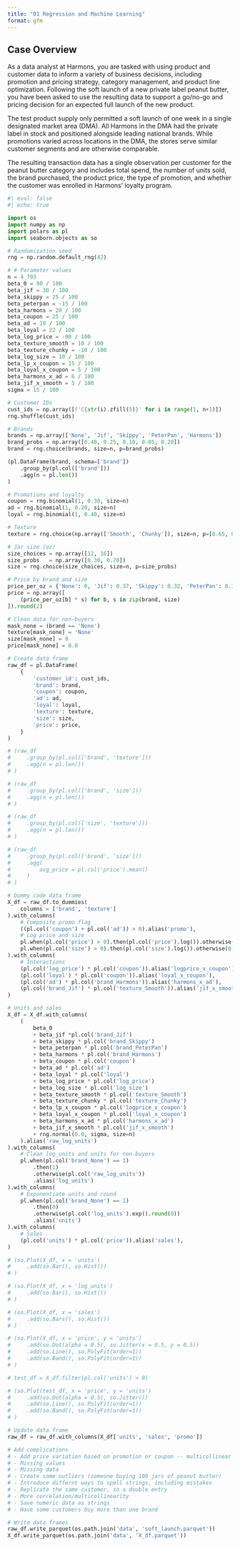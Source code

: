 ```yaml
---
title: "01 Regression and Machine Learning"
format: gfm
---
```


## Case Overview

As a data analyst at Harmons, you are tasked with using product and customer data to inform a variety of business decisions, including promotion and pricing strategy, category management, and product line optimization. Following the soft launch of a new private label peanut butter, you have been asked to use the resulting data to support a go/no-go and pricing decision for an expected full launch of the new product.

The test product supply only permitted a soft launch of one week in a single designated market area (DMA). All Harmons in the DMA had the private label in stock and positioned alongside leading national brands. While promotions varied across locations in the DMA, the stores serve similar customer segments and are otherwise comparable.

The resulting transaction data has a single observation per customer for the peanut butter category and includes total spend, the number of units sold, the brand purchased, the product price, the type of promotion, and whether the customer was enrolled in Harmons' loyalty program.

```python
#| eval: false
#| echo: true

import os
import numpy as np
import polars as pl
import seaborn.objects as so

# Randomization seed
rng = np.random.default_rng(42)

# # Parameter values
n = 4_793
beta_0 = 90 / 100
beta_jif = 30 / 100
beta_skippy = 25 / 100
beta_peterpan = -15 / 100
beta_harmons = 20 / 100
beta_coupon = 25 / 100
beta_ad = 18 / 100
beta_loyal = 22 / 100
beta_log_price = -90 / 100
beta_texture_smooth = 10 / 100
beta_texture_chunky = -10 / 100
beta_log_size = 10 / 100
beta_lp_x_coupon = 15 / 100
beta_loyal_x_coupon = 5 / 100
beta_harmons_x_ad = 6 / 100
beta_jif_x_smooth = 5 / 100
sigma = 15 / 100

# Customer IDs
cust_ids = np.array([f'C{str(i).zfill(5)}' for i in range(1, n+1)])
rng.shuffle(cust_ids)

# Brands
brands = np.array(['None', 'Jif', 'Skippy', 'PeterPan', 'Harmons'])
brand_probs = np.array([0.40, 0.25, 0.10, 0.05, 0.20])
brand = rng.choice(brands, size=n, p=brand_probs)

(pl.DataFrame(brand, schema=['brand'])
    .group_by(pl.col(['brand']))
    .agg(n = pl.len())
)

# Promotions and loyalty
coupon = rng.binomial(1, 0.30, size=n)
ad = rng.binomial(1, 0.20, size=n)
loyal = rng.binomial(1, 0.40, size=n)

# Texture
texture = rng.choice(np.array(['Smooth', 'Chunky']), size=n, p=[0.65, 0.35])

# Jar size (oz)
size_choices = np.array([12, 16])
size_probs   = np.array([0.30, 0.70])
size = rng.choice(size_choices, size=n, p=size_probs)

# Price by brand and size
price_per_oz = {'None': 0, 'Jif': 0.37, 'Skippy': 0.32, 'PeterPan': 0.30, 'Harmons': 0.20}
price = np.array([
    (price_per_oz[b] * s) for b, s in zip(brand, size)
]).round(2)

# Clean data for non-buyers
mask_none = (brand == 'None')
texture[mask_none] = 'None'
size[mask_none] = 0
price[mask_none] = 0.0

# Create data frame
raw_df = pl.DataFrame(
    {
        'customer_id': cust_ids,
        'brand': brand,
        'coupon': coupon,
        'ad': ad,
        'loyal': loyal,
        'texture': texture,
        'size': size,
        'price': price,
    }
)

# (raw_df
#     .group_by(pl.col(['brand', 'texture']))
#     .agg(n = pl.len())
# )

# (raw_df
#     .group_by(pl.col(['brand', 'size']))
#     .agg(n = pl.len())
# )

# (raw_df
#     .group_by(pl.col(['size', 'texture']))
#     .agg(n = pl.len())
# )

# (raw_df
#     .group_by(pl.col(['brand', 'size']))
#     .agg(
#         avg_price = pl.col('price').mean()
#     )
# )

# Dummy code data frame
X_df = raw_df.to_dummies(
    columns = ['brand', 'texture']
).with_columns(
    # Composite promo flag
    ((pl.col('coupon') + pl.col('ad')) > 0).alias('promo'),
    # Log price and size
    pl.when(pl.col('price') > 0).then(pl.col('price').log()).otherwise(0.0).alias('log_price'),
    pl.when(pl.col('size') > 0).then(pl.col('size').log()).otherwise(0.0).alias('log_size'),
).with_columns(
    # Interactions
    (pl.col('log_price') * pl.col('coupon')).alias('logprice_x_coupon'),
    (pl.col('loyal') * pl.col('coupon')).alias('loyal_x_coupon'),
    (pl.col('ad') * pl.col('brand_Harmons')).alias('harmons_x_ad'),
    (pl.col('brand_Jif') * pl.col('texture_Smooth')).alias('jif_x_smooth')
)

# Units and sales
X_df = X_df.with_columns(
    (
        beta_0
        + beta_jif *pl.col('brand_Jif')
        + beta_skippy * pl.col('brand_Skippy')
        + beta_peterpan * pl.col('brand_PeterPan')
        + beta_harmons * pl.col('brand_Harmons')
        + beta_coupon * pl.col('coupon')
        + beta_ad * pl.col('ad')
        + beta_loyal * pl.col('loyal')
        + beta_log_price * pl.col('log_price')
        + beta_log_size * pl.col('log_size')
        + beta_texture_smooth * pl.col('texture_Smooth')
        + beta_texture_chunky * pl.col('texture_Chunky')
        + beta_lp_x_coupon * pl.col('logprice_x_coupon')
        + beta_loyal_x_coupon * pl.col('loyal_x_coupon')
        + beta_harmons_x_ad * pl.col('harmons_x_ad')
        + beta_jif_x_smooth * pl.col('jif_x_smooth')
        + rng.normal(0.0, sigma, size=n)
    ).alias('raw_log_units')
).with_columns(
    # Clean log_units and units for non-buyers
    pl.when(pl.col('brand_None') == 1)
        .then(1)
        .otherwise(pl.col('raw_log_units'))
        .alias('log_units')
).with_columns(
    # Exponentiate units and round
    pl.when(pl.col('brand_None') == 1)
        .then(0)
        .otherwise(pl.col('log_units').exp().round(0))
        .alias('units')
).with_columns(
    # Sales
    (pl.col('units') * pl.col('price')).alias('sales'),
)

# (so.Plot(X_df, x = 'units')
#     .add(so.Bar(), so.Hist())
# )

# (so.Plot(X_df, x = 'log_units')
#     .add(so.Bar(), so.Hist())
# )

# (so.Plot(X_df, x = 'sales')
#     .add(so.Bars(), so.Hist())
# )

# (so.Plot(X_df, x = 'price', y = 'units')
#     .add(so.Dot(alpha = 0.5), so.Jitter(x = 0.5, y = 0.5))
#     .add(so.Line(), so.PolyFit(order=1))
#     .add(so.Band(), so.PolyFit(order=1))
# )

# test_df = X_df.filter(pl.col('units') > 0)

# (so.Plot(test_df, x = 'price', y = 'units')
#     .add(so.Dot(alpha = 0.5), so.Jitter())
#     .add(so.Line(), so.PolyFit(order=1))
#     .add(so.Band(), so.PolyFit(order=1))
# )

# Update data frame
raw_df = raw_df.with_columns(X_df['units', 'sales', 'promo'])

# Add complications
# - Add price variation based on promotion or coupon -- multicollinear as well!
# - Missing values
# - Missing data
# - Create some outliers (someone buying 100 jars of peanut butter)
# - Introduce differnt ways to spell strings, including mistakes
# - Replicate the same customer, so a double entry
# - More correlation/multicollinearity
# - Save numeric data as strings
# - Have some customers buy more than one brand

# Write data frames
raw_df.write_parquet(os.path.join('data', 'soft_launch.parquet'))
X_df.write_parquet(os.path.join('data', 'X_df.parquet'))
```
